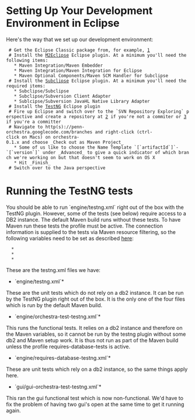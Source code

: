 = Setting Up Your Development Environment in Eclipse=

Here's the way that we set up our development environment:

  # Get the Eclipse Classic package from, for example, [http://www.eclipse.org/downloads/]
  # Install the [http://m2eclipse.sonatype.org/ M2Eclipse] Eclipse plugin. At a minimum you'll need the following items:
    * Maven Integration/Maven Embedder
    * Maven Integration/Maven Integration for Eclipse
    * Maven Optional Components/Maven SCM Handler for Subclipse
  # Install the [http://subclipse.tigris.org/ Subclipse] Eclipse plugin. At a minimum you'll need the required items: 
    * Subclipse/Subclipse
    * Subclipse/Subversion Client Adapter
    * Sublcipse/Subversion JavaHL Native Library Adapter
  # Install the [http://testng.org/doc/eclipse.html TestNG] Eclipse plugin
  # Fire up Eclipse and switch over to the `SVN Repository Exploring` perspective and create a repository at [http://penn-orchestra.googlecode.com/svn/] if you're not a commiter or [https://penn-orchestra.googlecode.com/svn/] if you're a committer
  # Navigate to http(s)://penn-orchestra.googlecode.com/branches and right-click (ctrl-click on Macs) on orchestra-0.1.x and choose _Check out as Maven Project_
    * Some of us like to choose the Name Template `[`artifactId`]`-`[`version`]` under _Advanced_ to give a quick indicator of which branch we're working on but that doesn't seem to work on OS X
    * Hit _Finish_
  # Switch over to the Java perspective

= Running the TestNG tests =

You should be able to run `engine/testng.xml` right out of the box with the TestNG plugin. However, some of the tests (see below) require access to a DB2 instance. The default Maven build runs without these tests. To have Maven run these tests the profile {{{requires-database-tests}}} must be active. The connection information is supplied to the tests via Maven resource filtering, so the following variables need to be set as described [http://maven.apache.org/plugins/maven-resources-plugin/examples/filter.html here]:
   * {{{testng.db-url}}}
   * {{{testng.db-user}}}
   * {{{testng.db-password}}}

These are the testng.xml files we have:

*`engine/testng.xml`*
These are the unit tests which do not rely on a db2 instance. It can be run by the TestNG plugin right out of the box. It is the only one of the four files which is run by the default Maven build.

*`engine/orchestra-test-testng.xml`*
This runs the functional tests. It relies on a db2 instance and therefore on the Maven variables, so it cannot be run by the testng plugin without some db2 and Maven setup work. It is thus not run as part of the Maven build unless the profile requires-database-tests is active.

*`engine/requires-database-testng.xml`*
These are unit tests which rely on a db2 instance, so the same things apply here.

*`gui/gui-orchestra-test-testng.xml`*
This ran the gui functional test which is now non-functional. We'd have to fix the problem of having two gui's open at the same time to get it running again. 